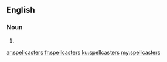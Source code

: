 ==English==

===Noun===
{{head|en|plural}}

# {{plural of|spellcaster|lang=en|nocat=1}}

[[ar:spellcasters]]
[[fr:spellcasters]]
[[ku:spellcasters]]
[[my:spellcasters]]